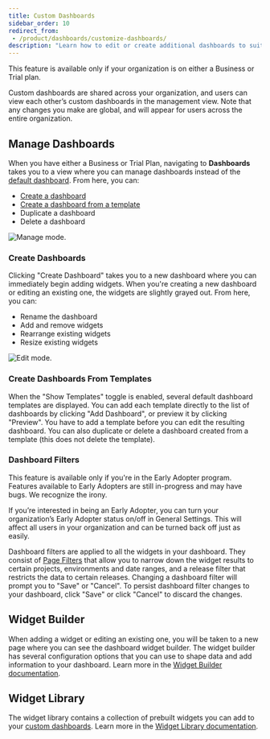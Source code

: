```yaml
---
title: Custom Dashboards
sidebar_order: 10
redirect_from:
 - /product/dashboards/customize-dashboards/
description: "Learn how to edit or create additional dashboards to suit your organization's needs."
---
```


<Note>

This feature is available only if your organization is on either a Business or Trial plan.

</Note>

Custom dashboards are shared across your organization, and users can view each other’s custom dashboards in the management view. Note that any changes you make are global, and will appear for users across the entire organization.

## Manage Dashboards
When you have either a Business or Trial Plan, navigating to **Dashboards** takes you to a view where you can manage dashboards instead of the [default dashboard](/product/dashboards/). From here, you can:
- [Create a dashboard](#create-dashboards)
- [Create a dashboard from a template](#create-dashboards-from-templates)
- Duplicate a dashboard
- Delete a dashboard

![Manage mode.](dashboard-management.png)

### Create Dashboards

Clicking "Create Dashboard" takes you to a new dashboard where you can immediately begin adding widgets. When you're creating a new dashboard or editing an existing one, the widgets are slightly grayed out. From here, you can:
- Rename the dashboard
- Add and remove widgets
- Rearrange existing widgets
- Resize existing widgets

![Edit mode.](dashboard-edit.png)

### Create Dashboards From Templates

When the "Show Templates" toggle is enabled, several default dashboard templates are displayed. You can add each template directly to the list of dashboards by clicking "Add Dashboard", or preview it by clicking "Preview". You have to add a template before you can edit the resulting dashboard. You can also duplicate or delete a dashboard created from a template (this does not delete the template).

### Dashboard Filters

<Note>

This feature is available only if you're in the Early Adopter program. Features available to Early Adopters are still in-progress and may have bugs. We recognize the irony.

If you’re interested in being an Early Adopter, you can turn your organization’s Early Adopter status on/off in General Settings. This will affect all users in your organization and can be turned back off just as easily.

</Note>

Dashboard filters are applied to all the widgets in your dashboard. They consist of [Page Filters](/product/sentry-basics/search/#page-filters) that allow you to narrow down the widget results to certain projects, environments and date ranges, and a release filter that restricts the data to certain releases. Changing a dashboard filter will prompt you to "Save" or "Cancel". To persist dashboard filter changes to your dashboard, click "Save" or click "Cancel" to discard the changes.

## Widget Builder

When adding a widget or editing an existing one, you will be taken to a new page where you can see the dashboard widget builder. The widget builder has several configuration options that you can use to shape data and add information to your dashboard. Learn more in the [Widget Builder documentation](/product/dashboards/widget-builder/).

## Widget Library

The widget library contains a collection of prebuilt widgets you can add to your [custom dashboards](/product/dashboards/custom-dashboards/). Learn more in the [Widget Library documentation](/product/dashboards/widget-library/).
